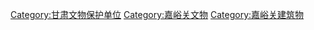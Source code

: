 [[Category:甘肃文物保护单位|Category:甘肃文物保护单位]]
[[Category:嘉峪关文物|Category:嘉峪关文物]]
[[Category:嘉峪关建筑物|Category:嘉峪关建筑物]]